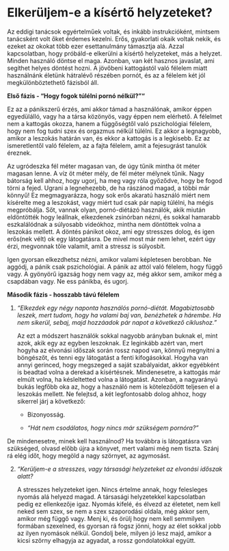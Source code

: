 # Elkerüljem-e a kísértő helyzeteket?

Az eddigi tanácsok egyértelműek voltak, és inkább instrukcióként, mintsem tanácsként volt őket érdemes kezelni. Erős, gyakorlati okaik voltak nekik, és ezeket az okokat több ezer esettanulmány támasztja alá. Azzal kapcsolatban, hogy próbáld-e elkerülni a kísértő helyzeteket, más a helyzet. Minden használó döntse el maga. Azonban, van két hasznos javaslat, ami segíthet helyes döntést hozni. A jövőbeni kattogástól való félelem miatt használnánk életünk hátralévő részében pornót, és az a félelem két jól megkülönböztethető fázisból áll.

**Első fázis - “Hogy fogok túlélni pornó nélkül?”"**

Ez az a pánikszerű érzés, ami akkor támad a használónak, amikor éppen egyedülálló, vagy ha a társa közönyös, vagy éppen nem elérhető. A félelmet nem a kattogás okozza, hanem a függőségtől való pszichológiai félelem, hogy nem fog tudni szex és orgazmus nélkül túlélni. Ez akkor a legnagyobb, amikor a leszokás határán van, és ekkor a kattogás is a legkisebb. Ez az ismeretlentől való félelem, az a fajta félelem, amit a fejesugrást tanulók éreznek.

Az ugródeszka fél méter magasan van, de úgy tűnik mintha öt méter magasan lenne. A víz öt méter mély, de fél méter mélynek tűnik.  Nagy bátorság kell ahhoz, hogy ugorj, ha meg vagy róla győződve, hogy be fogod törni a fejed. Ugrani a legnehezebb, de ha rászánod magad, a többi már könnyű! Ez megmagyarázza, hogy sok erős akaratú használó miért nem kísérelte meg a leszokást, vagy miért tud csak pár napig túlélni, ha mégis megpróbálja. Sőt, vannak olyan, pornó-diétázó használók, akik miután eldöntötték hogy leállnak, elkezdenek zsinórban nézni, és sokkal hamarabb eszkalálódnak a súlyosabb videókhoz, mintha nem döntöttek volna a leszokás mellett. A döntés pánikot okoz, ami egy stresszes dolog, és igen erős(nek vélt) ok egy látogatásra. De mivel most már nem lehet, ezért úgy érzi, megvonnak tőle valamit, amit a stressz is súlyosbít.

Igen gyorsan elkezdhetsz nézni, amikor valami képletesen berobban. Ne aggódj, a pánik csak pszichológiai. A pánik az attól való félelem, hogy függő vagy. A gyönyörű igazság hogy nem vagy az, még akkor sem, amikor még a csapdában vagy. Ne ess pánikba, és ugorj.

**Második fázis - hosszabb távú félelem** 

1.  *“Elkezdek egy négy naponta használós pornó-diétát. Magabiztosabb leszek, mert tudom, hogy ha valami baj van, benézhetek a hárembe. Ha nem sikerül, sebaj, majd hozzáadok pár napot a következő ciklushoz.”*

    Az ezt a módszert használók sokkal nagyobb arányban buknak el, mint azok, akik egy az egyben leszoknak. Ez leginkább azért van, mert hogyha az elvonási időszak során rossz napod van, könnyű megnyitni a böngészőt, és tenni egy látogatást a fenti kifogásokkal. Hogyha van annyi gerinced, hogy megszeged a saját szabályaidat, akkor egyébként is beadtad volna a derekad a kísértésnek. Mindenesetre, a kattogás már elmúlt volna, ha késleltetted volna a látogatást. Azonban, a nagyarányú bukás legfőbb oka az, hogy a használó nem is köteleződött teljesen el a leszokás mellett. Ne felejtsd, a két legfontosabb dolog ahhoz, hogy sikerrel járj a következő:

    -   Bizonyosság.

    -   *“Hát nem csodálatos, hogy nincs már szükségem pornóra?”*

   De mindenesetre, minek kell használnod? Ha továbbra is látogatásra van szükséged, olvasd előbb újra a könyvet, mert valami még nem tiszta. Szánj rá elég időt, hogy megöld a nagy szörnyet, az agymosást.

2.  *“Kerüljem-e a stresszes, vagy társasági helyzeteket az elvonási időszak alatt?*

    A stresszes helyzeteket igen. Nincs értelme annak, hogy felesleges nyomás alá helyezd magad. A társasági helyzetekkel kapcsolatban pedig ez ellenkezője igaz. Nyomás kifelé, és élvezd az életetet, nem kell neked sem szex, se nem a szex szaporodási oldala, még akkor sem, amikor még függő vagy. Menj ki, és örülj hogy nem kell semmilyen formában szexelned, és gyorsan rá fogsz jönni, hogy az élet sokkal jobb az ilyen nyomások nélkül. Gondolj bele, milyen jó lesz majd, amikor a kicsi szörny elhagyja az agyadat, a rossz gondolatokkal együtt.
